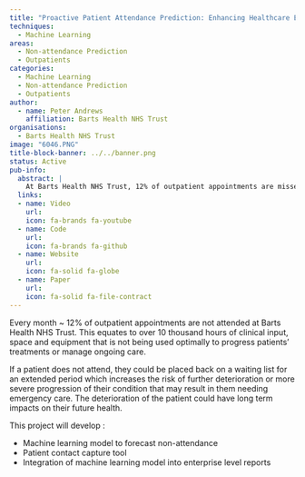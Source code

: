 ```yaml
---
title: "Proactive Patient Attendance Prediction: Enhancing Healthcare Efficiency through Attendance Forecasting"
techniques:
  - Machine Learning
areas:
  - Non-attendance Prediction
  - Outpatients
categories:
  - Machine Learning
  - Non-attendance Prediction
  - Outpatients
author:
  - name: Peter Andrews
    affiliation: Barts Health NHS Trust
organisations:
  - Barts Health NHS Trust
image: "6046.PNG"
title-block-banner: ../../banner.png
status: Active
pub-info:
  abstract: |
    At Barts Health NHS Trust, 12% of outpatient appointments are missed monthly, wasting over 10,000 hours of clinical resources. Missed appointments can lead to extended waiting lists and patient deterioration. This project aims to develop a machine learning model to forecast non-attendance, a patient contact capture tool, and integrate the model into enterprise reports.
  links:
  - name: Video
    url:
    icon: fa-brands fa-youtube
  - name: Code
    url:
    icon: fa-brands fa-github
  - name: Website
    url:
    icon: fa-solid fa-globe
  - name: Paper
    url:
    icon: fa-solid fa-file-contract
---
```


Every month ~ 12% of outpatient appointments are not attended at Barts Health NHS Trust. This equates to over 10 thousand hours of clinical input, space and equipment that is not being used optimally to progress patients’ treatments or manage ongoing care.

If a patient does not attend, they could be placed back on a waiting list for an extended period which increases the risk of further deterioration or more severe progression of their condition that may result in them needing emergency care. The deterioration of the patient could have long term impacts on their future health.

This project will develop :

- Machine learning model to forecast non-attendance
- Patient contact capture tool
- Integration of machine learning model into enterprise level reports
